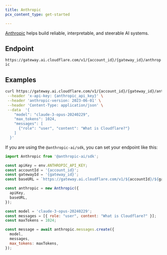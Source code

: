 ```yaml
---
title: Anthropic
pcx_content_type: get-started

---
```


[Anthropic](https://www.anthropic.com/) helps  build reliable, interpretable, and steerable AI systems.

## Endpoint

`https://gateway.ai.cloudflare.com/v1/{account_id}/{gateway_id}/anthropic`

## Examples

```bash title="Example fetch request"
curl https://gateway.ai.cloudflare.com/v1/{account_id}/{gateway_id}/anthropic/v1/messages \
 --header 'x-api-key: {anthropic_api_key}' \
 --header 'anthropic-version: 2023-06-01' \
 --header 'Content-Type: application/json' \
 --data  '{
    "model": "claude-3-opus-20240229",
    "max_tokens": 1024,
    "messages": [
      {"role": "user", "content": "What is Cloudflare?"}
    ]
  }'
```

If you are using the `@anthropic-ai/sdk`, you can set your endpoint like this:

```js title="JavaScript"
import Anthropic from '@anthropic-ai/sdk';

const apiKey = env.ANTHROPIC_API_KEY;
const accountId = '{account_id}';
const gatewayId = '{gateway_id}';
const baseURL = `https://gateway.ai.cloudflare.com/v1/${accountId}/${gatewayId}/anthropic`;

const anthropic = new Anthropic({
  apiKey,
  baseURL,
});

const model = 'claude-3-opus-20240229';
const messages = [{ role: "user", content: "What is Cloudflare?" }];
const maxTokens = 1024;

const message = await anthropic.messages.create({
  model,
  messages,
  max_tokens: maxTokens,
});
```

